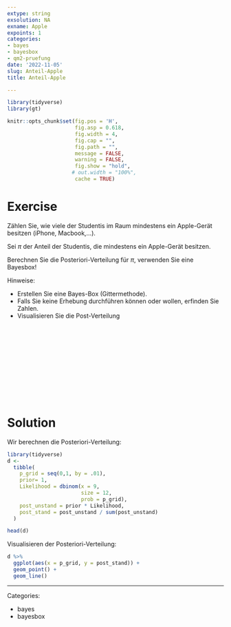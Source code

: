```yaml
---
extype: string
exsolution: NA
exname: Apple
expoints: 1
categories:
- bayes
- bayesbox
- qm2-pruefung
date: '2022-11-05'
slug: Anteil-Apple
title: Anteil-Apple

---
```




```r
library(tidyverse)
library(gt)
```


```r
knitr::opts_chunk$set(fig.pos = 'H',
                      fig.asp = 0.618,
                      fig.width = 4,
                      fig.cap = "", 
                      fig.path = "",
                      message = FALSE,
                      warning = FALSE,
                      fig.show = "hold",
                     # out.width = "100%",
                      cache = TRUE)
```








# Exercise

Zählen Sie, wie viele der Studentis im Raum mindestens ein Apple-Gerät besitzen (iPhone, Macbook,...).

Sei $\pi$ der Anteil der Studentis, die mindestens ein Apple-Gerät besitzen.

Berechnen Sie die Posteriori-Verteilung für $\pi$, verwenden Sie eine Bayesbox!

Hinweise: 

- Erstellen Sie eine Bayes-Box (Gittermethode).
- Falls Sie keine Erhebung durchführen können oder wollen, erfinden Sie Zahlen.
- Visualisieren Sie die Post-Verteilung




</br>
</br>
</br>
</br>
</br>
</br>
</br>
</br>
</br>
</br>

# Solution

Wir berechnen die Posteriori-Verteilung:

```r
library(tidyverse)
d <-
  tibble(
    p_grid = seq(0,1, by = .01),
    prior= 1,
    Likelihood = dbinom(x = 9,
                        size = 12,
                        prob = p_grid),
    post_unstand = prior * Likelihood,
    post_stand = post_unstand / sum(post_unstand)
  )

head(d)
```


Visualisieren der Posteriori-Verteilung:

```r
d %>% 
  ggplot(aes(x = p_grid, y = post_stand)) +
  geom_point() +
  geom_line()
```







---

Categories: 

- bayes
- bayesbox


